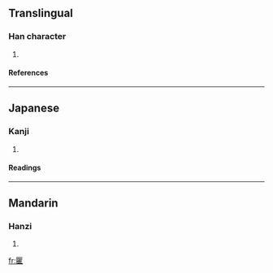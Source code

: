 ==Translingual==
===Han character===
{{Han char|rn=22|rad=匚|as=18|sn=20|four=7171<sub>1</sub>|canj=尸月山土 (SBUG)}}
# {{defn|Han}}
====References====
{{Han ref|kx=0154.330|dkj=02666|dj=0347.060|hdz=10091.030|uh=5337|ud=21303|bh=F3FD|bd=62461}}
----
==Japanese==
===Kanji===
{{ja-kanji|grade=|rs=匚18}}
# {{defn|Japanese}} 
====Readings====
{{ja-readings|on=[[きょ]] (kyo), [[ご]] (go)|kun=}}
----
==Mandarin==
===Hanzi===
{{cmn-hanzi|pin=[[qú]] ([[qu2]])|wg=ch'ü<sup>2</sup>}}
# {{defn|Mandarin}}

[[fr:匷]]